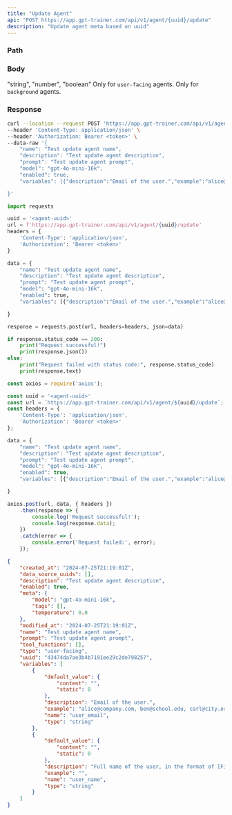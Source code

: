 ```yaml
---
title: "Update Agent"
api: "POST https://app.gpt-trainer.com/api/v1/agent/{uuid}/update"
description: "Update agent meta based on uuid"
---
```


### Path

<ParamField path="uuid" type="string" required/>

### Body

<ParamField body="name" type="string"/>
<ParamField body="prompt" type="string"/>
<ParamField body="description" type="string"/>
<ParamField body="model" type="string"/>
<ParamField body="enabled" type="boolean"/>
<ParamField body="data_source_uuids" type="List[string]"/>
<ParamField body="human_escalation_settings" type="HumanEscalationSettings Object" >
  <Expandable>
    <ParamField body="human_requested_message" type="string" />
    <ParamField body="live_chat_end_announcement" type="string" />
    <ParamField body="live_chat_start_announcement" type="string" />
    <ParamField body="monitored_messages" type="List[string]" />
    <ParamField body="notifications_enabled" type="boolean" />
    <ParamField body="sound_enabled" type="boolean" />
  </Expandable>
</ParamField>
<ParamField body="variables" type="List[AgentVariable]" >
  <Expandable>
    <ParamField body="name" type="string" />
    <ParamField body="description" type="string" />
    <ParamField body="type" type="select">
      "string", "number", "boolean"
    </ParamField>
    <ParamField body="example" type="string" />
  </Expandable>
  Only for <code>user-facing</code> agents.
</ParamField>
<ParamField body="tags" type="tags Object" >
  <Expandable>
    <ParamField body="name" type="string" />
    <ParamField body="criteria" type="string" />
    <ParamField body="color" type="string" />
  </Expandable>
  Only for <code>background</code> agents.
</ParamField>
<ParamField body="temperature" type="float" />
<ParamField body="use_all_sources" type="boolean" />

### Response

<ResponseField name="uuid" type="string" />
<ResponseField name="name" type="string" />
<ResponseField name="prompt" type="string" />
<ResponseField name="description" type="string" />
<ResponseField name="type" type="string" />
<ResponseField name="created_at" type="string" />
<ResponseField name="modified_at" type="string" />
<ResponseField name="enabled" type="boolean" />
<ResponseField name="meta" type="meta Object" />
<ResponseField name="data_source_uuids" type="List[string]" />
<ResponseField name="human_escalation_settings" type="HumanEscalationSettings Object" />
<ResponseField name="tool_functions" type="List[ToolFunction]" />
<ResponseField name="variables" type="List[AgentVariable]" />

<RequestExample>

```bash Curl
curl --location --request POST 'https://app.gpt-trainer.com/api/v1/agent/{uuid}/update' \
--header 'Content-Type: application/json' \
--header 'Authorization: Bearer <token>' \
--data-raw '{
    "name": "Test update agent name",
    "description": "Test update agent description",
    "prompt": "Test update agent prompt",
    "model": "gpt-4o-mini-16k",
    "enabled": true,
    "variables": [{"description":"Email of the user.","example":"alice@company.com, ben@school.edu, carl@city.org","type":"string","default_value":{"content":"","static":0},"name":"user_email"},{"description":"Full name of the user, in the format of [First name] [Last name]","example":"","type":"string","default_value":{"content":"","static":0},"name":"user_name"}]

}'
```

```py Python
import requests

uuid = '<agent-uuid>'
url = f'https://app.gpt-trainer.com/api/v1/agent/{uuid}/update'
headers = {
    'Content-Type': 'application/json',
    'Authorization': 'Bearer <token>'
}

data = {
    "name": "Test update agent name",
    "description": "Test update agent description",
    "prompt": "Test update agent prompt",
    "model": "gpt-4o-mini-16k",
    "enabled": true,
    "variables": [{"description":"Email of the user.","example":"alice@company.com, ben@school.edu, carl@city.org","type":"string","default_value":{"content":"","static":0},"name":"user_email"},{"description":"Full name of the user, in the format of [First name] [Last name]","example":"","type":"string","default_value":{"content":"","static":0},"name":"user_name"}]

}

response = requests.post(url, headers=headers, json=data)

if response.status_code == 200:
    print("Request successful!")
    print(response.json())
else:
    print("Request failed with status code:", response.status_code)
    print(response.text)
```

```ts JavaScript
const axios = require('axios');

const uuid = '<agent-uuid>'
const url = `https://app.gpt-trainer.com/api/v1/agent/${uuid}/update`;
const headers = {
    'Content-Type': 'application/json',
    'Authorization': 'Bearer <token>'
};

data = {
    "name": "Test update agent name",
    "description": "Test update agent description",
    "prompt": "Test update agent prompt",
    "model": "gpt-4o-mini-16k",
    "enabled": true,
    "variables": [{"description":"Email of the user.","example":"alice@company.com, ben@school.edu, carl@city.org","type":"string","default_value":{"content":"","static":0},"name":"user_email"},{"description":"Full name of the user, in the format of [First name] [Last name]","example":"","type":"string","default_value":{"content":"","static":0},"name":"user_name"}]

}

axios.post(url, data, { headers })
    .then(response => {
        console.log('Request successful!');
        console.log(response.data);
    })
    .catch(error => {
        console.error('Request failed:', error);
    });
```

</RequestExample>

<ResponseExample>

```json Response
{
    "created_at": "2024-07-25T21:19:01Z",
    "data_source_uuids": [],
    "description": "Test update agent description",
    "enabled": true,
    "meta": {
        "model": "gpt-4o-mini-16k",
        "tags": [],
        "temperature": 0.0
    },
    "modified_at": "2024-07-25T21:19:01Z",
    "name": "Test update agent name",
    "prompt": "Test update agent prompt",
    "tool_functions": [],
    "type": "user-facing",
    "uuid": "43474da7ae3b4b7191ee29c2de798257",
    "variables": [
        {
            "default_value": {
                "content": "",
                "static": 0
            },
            "description": "Email of the user.",
            "example": "alice@company.com, ben@school.edu, carl@city.org",
            "name": "user_email",
            "type": "string"
        },
        {
            "default_value": {
                "content": "",
                "static": 0
            },
            "description": "Full name of the user, in the format of [First name] [Last name]",
            "example": "",
            "name": "user_name",
            "type": "string"
        }
    ]
}

```

</ResponseExample>
